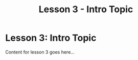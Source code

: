 ﻿---
title: "Lesson 3 - Intro Topic"
duration: "25m"
objectives:
  - Objective 1 for lesson 3
  - Objective 2 for lesson 3
---

# Lesson 3: Intro Topic
Content for lesson 3 goes here...
